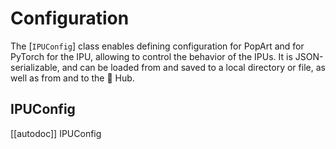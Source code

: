 <!---
Copyright 2022 The HuggingFace Team. All rights reserved.

Licensed under the Apache License, Version 2.0 (the "License");
you may not use this file except in compliance with the License.
You may obtain a copy of the License at

    http://www.apache.org/licenses/LICENSE-2.0

Unless required by applicable law or agreed to in writing, software
distributed under the License is distributed on an "AS IS" BASIS,
WITHOUT WARRANTIES OR CONDITIONS OF ANY KIND, either express or implied.
See the License for the specific language governing permissions and
limitations under the License.
-->

# Configuration

The [`IPUConfig`] class enables defining configuration for PopArt and for PyTorch for the IPU, allowing to control the behavior of the IPUs. It is JSON-serializable, and can be loaded from and saved to a local directory or file, as well as from and to the 🤗 Hub.

## IPUConfig

[[autodoc]] IPUConfig

